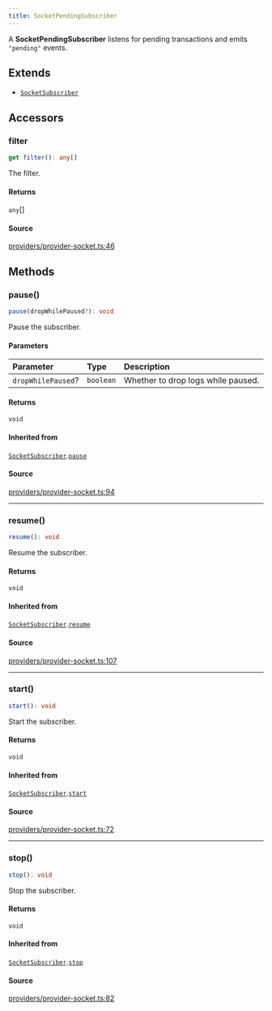 ```yaml
---
title: SocketPendingSubscriber
---
```


A **SocketPendingSubscriber** listens for pending transactions and emits `"pending"` events.

## Extends

- [`SocketSubscriber`](/content/classes/SocketSubscriber)

## Accessors

### filter

```ts
get filter(): any[]
```

The filter.

#### Returns

`any`[]

#### Source

[providers/provider-socket.ts:46](https://github.com/dominant-strategies/quais-6.js/blob/755bfc2a1f4b5e928682c06a8fa45128a878e1f4/src/providers/provider-socket.ts#L46)

## Methods

### pause()

```ts
pause(dropWhilePaused?): void
```

Pause the subscriber.

#### Parameters

| Parameter | Type | Description |
| :------ | :------ | :------ |
| `dropWhilePaused`? | `boolean` | Whether to drop logs while paused. |

#### Returns

`void`

#### Inherited from

[`SocketSubscriber`](/content/classes/SocketSubscriber).[`pause`](/content/classes/SocketSubscriber#pause)

#### Source

[providers/provider-socket.ts:94](https://github.com/dominant-strategies/quais-6.js/blob/755bfc2a1f4b5e928682c06a8fa45128a878e1f4/src/providers/provider-socket.ts#L94)

***

### resume()

```ts
resume(): void
```

Resume the subscriber.

#### Returns

`void`

#### Inherited from

[`SocketSubscriber`](/content/classes/SocketSubscriber).[`resume`](/content/classes/SocketSubscriber#resume)

#### Source

[providers/provider-socket.ts:107](https://github.com/dominant-strategies/quais-6.js/blob/755bfc2a1f4b5e928682c06a8fa45128a878e1f4/src/providers/provider-socket.ts#L107)

***

### start()

```ts
start(): void
```

Start the subscriber.

#### Returns

`void`

#### Inherited from

[`SocketSubscriber`](/content/classes/SocketSubscriber).[`start`](/content/classes/SocketSubscriber#start)

#### Source

[providers/provider-socket.ts:72](https://github.com/dominant-strategies/quais-6.js/blob/755bfc2a1f4b5e928682c06a8fa45128a878e1f4/src/providers/provider-socket.ts#L72)

***

### stop()

```ts
stop(): void
```

Stop the subscriber.

#### Returns

`void`

#### Inherited from

[`SocketSubscriber`](/content/classes/SocketSubscriber).[`stop`](/content/classes/SocketSubscriber#stop)

#### Source

[providers/provider-socket.ts:82](https://github.com/dominant-strategies/quais-6.js/blob/755bfc2a1f4b5e928682c06a8fa45128a878e1f4/src/providers/provider-socket.ts#L82)
